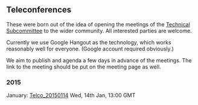 == Teleconferences ==

These were born out of the idea of opening the meetings of the [[Technical Subcommittee]] to the wider community. All interested parties are welcome. 

Currently we use Google Hangout as the technology, which works reasonably well for everyone. (Google account required obviously.) 

We aim to publish and agenda a few days in advance of the meetings. The link to the meeting should be put on the meeting page as well.

=== 2015 ===

;January: [[Telco_20150114]] Wed, 14th Jan, 13:00 GMT